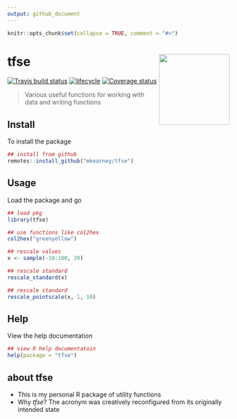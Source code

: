 ```yaml
---
output: github_document
---
```


<!-- README.md is generated from README.Rmd. Please edit that file -->

```r
knitr::opts_chunk$set(collapse = TRUE, comment = "#>")
```

# tfse <img src="man/figures/logo.png" width="160px" align="right" /> 

[![Travis build status](https://travis-ci.org/mkearney/tfse.svg?branch=master)](https://travis-ci.org/mkearney/tfse)
[![lifecycle](https://img.shields.io/badge/lifecycle-experimental-orange.svg)](https://www.tidyverse.org/lifecycle/#experimental)
[![Coverage status](https://codecov.io/gh/mkearney/tfse/branch/master/graph/badge.svg)](https://codecov.io/github/mkearney/tfse?branch=master)

> Various useful functions for working with data and writing functions

## Install

To install the package

```r
## install from github
remotes::install_github("mkearney/tfse")
```

## Usage

Load the package and go

```r
## load pkg
library(tfse)

## use functions like col2hex
col2hex("greenyellow")

## rescale values
x <- sample(-10:100, 20)

## rescale standard
rescale_standard(x)

## rescale standard
rescale_pointscale(x, 1, 10)
```

## Help

View the help documentation

```r
## view R help documentatoin
help(package = "tfse")
```

## about tfse
- This is my personal R package of utility functions
- Why *tfse*? The acronym was creatively reconfigured from its
  originally intended state

